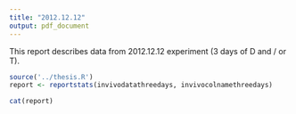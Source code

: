 ```yaml
---
title: "2012.12.12"
output: pdf_document
---
```


This report describes data from 2012.12.12 experiment (3 days of D and / or T).

```r
source('../thesis.R')
report <- reportstats(invivodatathreedays, invivocolnamethreedays)
```

```r
cat(report)
```

